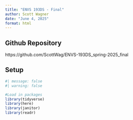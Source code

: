 ```yaml
---
title: "ENVS 193DS - Final"
author: Scott Wagner
date: "June 4, 2025"
format: html
---
```


## Github Repository
https://github.com/ScottWag/ENVS-193DS_spring-2025_final

## Setup
```r
#| message: false
#| warning: false

#Load in packages
library(tidyverse)
library(here)
library(janitor)
library(readr)

```

